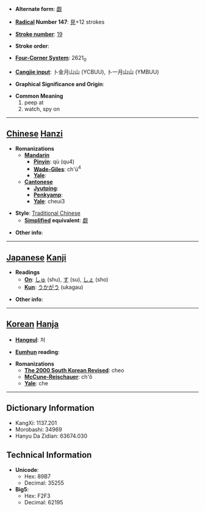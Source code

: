 * '''Alternate form''': [[觑]]

* '''[[Wiktionary:Chinese radical index| Radical]] Number 147''': [[Wiktionary:Chinese radical index 見|見]]+12 strokes

* '''[[Wiktionary:Chinese total strokes index|Stroke number]]''': [[Wiktionary:Chinese total strokes index 19|19]]

* '''Stroke order''': 

* '''[[Wiktionary:Chinese four corner index|Four-Corner System]]''': 2621<sub>0</sub>

* '''[[Wiktionary:Chinese Cangjie index|Cangjie input]]''': 卜金月山山 (YCBUU), 卜一月山山 (YMBUU)

* '''Graphical Significance and Origin''': 

* '''Common Meaning'''
*#peep at
*# watch, spy on


----

== [[Chinese]] [[Hanzi]] ==

* '''Romanizations'''
** '''[[Mandarin]]'''
*** '''[[Pinyin]]''': qù (qu4)
*** '''[[Wade-Giles]]''': ch'ü<sup>4</sup>
*** '''[[Yale]]''': 
** '''[[Cantonese]]'''
*** '''[[Jyutping]]''':
*** '''[[Penkyamp]]''': 
*** '''[[Yale]]''': cheui3

* '''Style''': [[Traditional Chinese]] 
** '''[[Simplified Chinese|Simplified]] equivalent''': [[觑]]

* '''Other info''': 

----

== [[Japanese]] [[Kanji]] ==

* '''Readings'''
** '''[[On]]''': [[しゅ]] (shu), [[す]] (su), [[しょ]] (sho)
** '''[[Kun]]''': [[うかがう]] (ukagau)

* '''Other info''':  

----

== [[Korean]] [[Hanja]] ==

* '''[[Hangeul]]''': 처

* '''[[Eumhun]] reading''': 

* '''Romanizations'''
** '''[[The 2000 South Korean Revised Romanization|The 2000 South Korean Revised]]''': cheo
** '''[[McCune-Reischauer]]''': ch'ŏ
** '''[[Yale]]''': che

----

== Dictionary Information ==

* KangXi: 1137.201
* Morobashi: 34969
* Hanyu Da Zidian: 63674.030

== Technical Information ==

* '''Unicode''':
** Hex: 89B7
** Decimal: 35255
* '''Big5''':
** Hex: F2F3
** Decimal: 62195